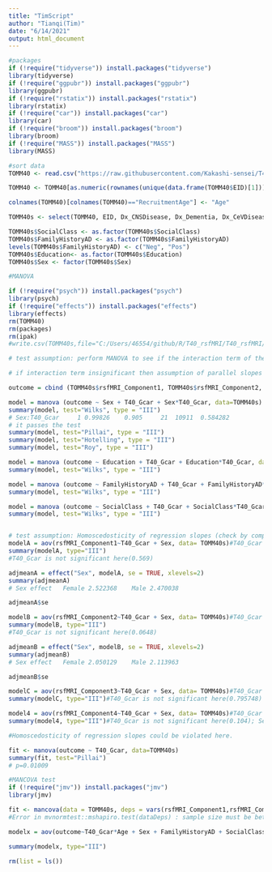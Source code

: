 ```yaml
---
title: "TimScript"
author: "Tianqi(Tim)"
date: "6/14/2021"
output: html_document
---
```


```r
#packages
if (!require("tidyverse")) install.packages("tidyverse")
library(tidyverse)
if (!require("ggpubr")) install.packages("ggpubr")
library(ggpubr)
if (!require("rstatix")) install.packages("rstatix")
library(rstatix)
if (!require("car")) install.packages("car")
library(car)
if (!require("broom")) install.packages("broom")
library(broom)
if (!require("MASS")) install.packages("MASS")
library(MASS)

```


```r
#sort data
TOMM40 <- read.csv("https://raw.githubusercontent.com/Kakashi-sensei/T40_rsfMRI/main/UKB_Jan_27_2020.csv", header=TRUE)

TOMM40 <- TOMM40[as.numeric(rownames(unique(data.frame(TOMM40$EID)[1]))),]

colnames(TOMM40)[colnames(TOMM40)=="RecruitmentAge"] <- "Age"

TOMM40s <- select(TOMM40, EID, Dx_CNSDisease, Dx_Dementia, Dx_CeVDisease, Sex, Age, Education, SocialClass, APOE_all, FamilyHistoryAD, T40_Gcar, rsfMRI_Component1, rsfMRI_Component2, rsfMRI_Component3, rsfMRI_Component4, rsfMRI_Component5, rsfMRI_Component6, rsfMRI_Component7, rsfMRI_Component8, rsfMRI_Component9, rsfMRI_Component10,rsfMRI_Component11,rsfMRI_Component12,rsfMRI_Component13,rsfMRI_Component14,rsfMRI_Component15,rsfMRI_Component16,rsfMRI_Component17,rsfMRI_Component18, rsfMRI_Component19, rsfMRI_Component20, rsfMRI_Component21)

TOMM40s$SocialClass <- as.factor(TOMM40s$SocialClass)
TOMM40s$FamilyHistoryAD <- as.factor(TOMM40s$FamilyHistoryAD)
levels(TOMM40s$FamilyHistoryAD) <- c("Neg", "Pos")
TOMM40s$Education<- as.factor(TOMM40s$Education)
TOMM40s$Sex <- factor(TOMM40s$Sex)

#MANOVA

if (!require("psych")) install.packages("psych")
library(psych)
if (!require("effects")) install.packages("effects")
library(effects)
rm(TOMM40)
rm(packages)
rm(ipak)
#write.csv(TOMM40s,file="C:/Users/46554/github/R/T40_rsfMRI/T40_rsfMRI/TOMM40s.csv")

# test assumption: perform MANOVA to see if the interaction term of the covariate and the group variable is significant#

# if interaction term insignificant then assumption of parallel slopes holds#

outcome = cbind (TOMM40s$rsfMRI_Component1, TOMM40s$rsfMRI_Component2, TOMM40s$rsfMRI_Component3, TOMM40s$rsfMRI_Component4, TOMM40s$rsfMRI_Component5, TOMM40s$rsfMRI_Component6, TOMM40s$rsfMRI_Component7, TOMM40s$rsfMRI_Component8, TOMM40s$rsfMRI_Component9, TOMM40s$rsfMRI_Component10, TOMM40s$rsfMRI_Component11, TOMM40s$rsfMRI_Component12, TOMM40s$rsfMRI_Component13, TOMM40s$rsfMRI_Component14, TOMM40s$rsfMRI_Component15, TOMM40s$rsfMRI_Component16, TOMM40s$rsfMRI_Component17, TOMM40s$rsfMRI_Component18, TOMM40s$rsfMRI_Component19, TOMM40s$rsfMRI_Component20, TOMM40s$rsfMRI_Component21)

model = manova (outcome ~ Sex + T40_Gcar + Sex*T40_Gcar, data=TOMM40s) #one-way MANOVA, Sex is for Groups, and T40_Gcar is for covariate
summary(model, test="Wilks", type = "III")
# Sex:T40_Gcar     1 0.99826    0.905     21  10911  0.584282
# it passes the test
summary(model, test="Pillai", type = "III")
summary(model, test="Hotelling", type = "III")
summary(model, test="Roy", type = "III")

model = manova (outcome ~ Education + T40_Gcar + Education*T40_Gcar, data=TOMM40s) #one-way MANOVA, Education is for Groups, and T40_Gcar is for covariate
summary(model, test="Wilks", type = "III")

model = manova (outcome ~ FamilyHistoryAD + T40_Gcar + FamilyHistoryAD*T40_Gcar, data=TOMM40s) #one-way MANOVA, family history is for Groups, and T40_Gcar is for covariate
summary(model, test="Wilks", type = "III")

model = manova (outcome ~ SocialClass + T40_Gcar + SocialClass*T40_Gcar, data=TOMM40s) #one-way MANOVA, social class is for Groups, and T40_Gcar is for covariate
summary(model, test="Wilks", type = "III")


# test assumption: Homoscedosticity of regression slopes (check by comparing MSE from separate group regressions)#
modelA = aov(rsfMRI_Component1~T40_Gcar + Sex, data= TOMM40s)#T40_Gcar is for covariate
summary(modelA, type="III")
#T40_Gcar is not significant here(0.569)

adjmeanA = effect("Sex", modelA, se = TRUE, xlevels=2)
summary(adjmeanA)
# Sex effect   Female 2.522368    Male 2.470038

adjmeanA$se

modelB = aov(rsfMRI_Component2~T40_Gcar + Sex, data= TOMM40s)#T40_Gcar is for covariate
summary(modelB, type="III")
#T40_Gcar is not significant here(0.0648)

adjmeanB = effect("Sex", modelB, se = TRUE, xlevels=2)
summary(adjmeanB)
# Sex effect   Female 2.050129    Male 2.113963

adjmeanB$se

modelC = aov(rsfMRI_Component3~T40_Gcar + Sex, data= TOMM40s)#T40_Gcar is for covariate
summary(modelC, type="III")#T40_Gcar is not significant here(0.795748)

model4 = aov(rsfMRI_Component4~T40_Gcar + Sex, data= TOMM40s)#T40_Gcar is for covariate
summary(model4, type="III")#T40_Gcar is not significant here(0.104); Sex is not significant too(0.899)

#Homoscedosticity of regression slopes could be violated here.

fit <- manova(outcome ~ T40_Gcar, data=TOMM40s)
summary(fit, test="Pillai")
# p=0.01009

#MANCOVA test
if (!require("jmv")) install.packages("jmv")
library(jmv)

fit <- mancova(data = TOMM40s, deps = vars(rsfMRI_Component1,rsfMRI_Component2), factors = Sex, covs = Age)
#Error in mvnormtest::mshapiro.test(dataDeps) : sample size must be between 3 and 5000

modelx = aov(outcome~T40_Gcar*Age + Sex + FamilyHistoryAD + SocialClass, data= TOMM40s)

summary(modelx, type="III")

rm(list = ls())
```
